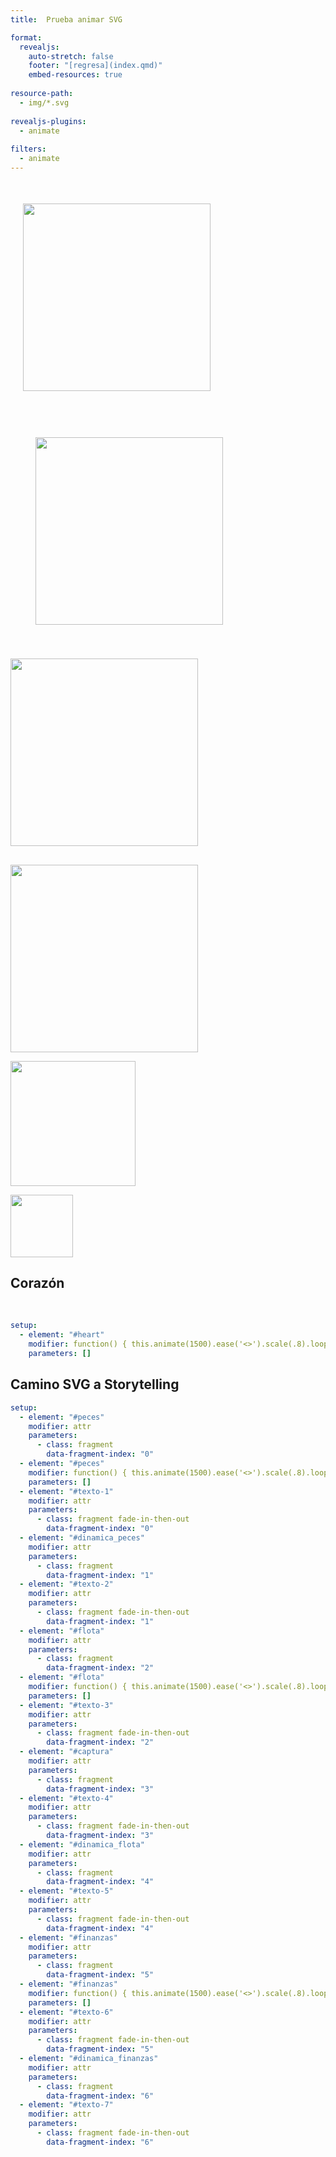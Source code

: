 ```yaml
---
title:  Prueba animar SVG  

format:
  revealjs: 
    auto-stretch: false
    footer: "[regresa](index.qmd)"
    embed-resources: true
    
resource-path: 
  - img/*.svg
      
revealjs-plugins:
  - animate
  
filters: 
  - animate
---
```



## {auto-animate=true auto-animate-easing="ease-in-out"}

::: {.r-hstack}
![](circulo-A.png){data-id="box1" auto-animate-delay="0" style="margin: 20px;" width=300px}


![](circulo-B.png){data-id="box2" auto-animate-delay="0.1" style="margin: 40px;" width=300px}


![](circulo-C.png){data-id="box3" auto-animate-delay="0.2" width=300px}
:::


## {auto-animate=true auto-animate-easing="ease-in-out" }

::: {.r-stack}
![](circulo-A2.png){data-id="box1" width=300px}

![](circulo-B2.png){data-id="box2" width=200px}

![](circulo-C.png){data-id="box3" width=100px} 
:::



## Corazón

\


```yaml { .animate src="img/heart.svg" style="margin: 0 auto; display: block" width=50%}
setup:
  - element: "#heart"
    modifier: function() { this.animate(1500).ease('<>').scale(.8).loop(true,true);}
    parameters: []
``` 


## Camino SVG a Storytelling

```yaml {.animate src="img/modelo-st-6.svg" }
setup:
  - element: "#peces"
    modifier: attr
    parameters:
      - class: fragment
        data-fragment-index: "0"
  - element: "#peces"
    modifier: function() { this.animate(1500).ease('<>').scale(.8).loop(5, 5);}
    parameters: []
  - element: "#texto-1"
    modifier: attr
    parameters:
      - class: fragment fade-in-then-out
        data-fragment-index: "0"
  - element: "#dinamica_peces"
    modifier: attr
    parameters:
      - class: fragment
        data-fragment-index: "1"
  - element: "#texto-2"
    modifier: attr
    parameters:
      - class: fragment fade-in-then-out
        data-fragment-index: "1"
  - element: "#flota"
    modifier: attr
    parameters:
      - class: fragment
        data-fragment-index: "2"
  - element: "#flota"
    modifier: function() { this.animate(1500).ease('<>').scale(.8).loop(10, 10);}
    parameters: []
  - element: "#texto-3"
    modifier: attr
    parameters:
      - class: fragment fade-in-then-out
        data-fragment-index: "2"
  - element: "#captura"
    modifier: attr
    parameters:
      - class: fragment
        data-fragment-index: "3"
  - element: "#texto-4"
    modifier: attr
    parameters:
      - class: fragment fade-in-then-out
        data-fragment-index: "3"
  - element: "#dinamica_flota"
    modifier: attr
    parameters:
      - class: fragment
        data-fragment-index: "4"
  - element: "#texto-5"
    modifier: attr
    parameters:
      - class: fragment fade-in-then-out
        data-fragment-index: "4"
  - element: "#finanzas"
    modifier: attr
    parameters:
      - class: fragment
        data-fragment-index: "5"
  - element: "#finanzas"
    modifier: function() { this.animate(1500).ease('<>').scale(.8).loop(15,15);}
    parameters: []
  - element: "#texto-6"
    modifier: attr
    parameters:
      - class: fragment fade-in-then-out
        data-fragment-index: "5"
  - element: "#dinamica_finanzas"
    modifier: attr
    parameters:
      - class: fragment
        data-fragment-index: "6"
  - element: "#texto-7"
    modifier: attr
    parameters:
      - class: fragment fade-in-then-out
        data-fragment-index: "6"
```

